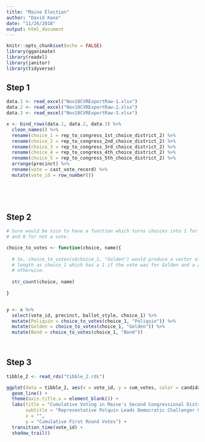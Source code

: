 ```yaml
---
title: "Maine Election"
author: "David Kane"
date: "11/26/2018"
output: html_document
---
```


```r
knitr::opts_chunk$set(echo = FALSE)
library(gganimate)
library(readxl)
library(janitor)
library(tidyverse)
```


## Step 1


```r

data.1 <- read_excel("Nov18CVRExportRaw-1.xlsx")
data.2 <- read_excel("Nov18CVRExportRaw-2.xlsx")
data.3 <- read_excel("Nov18CVRExportRaw-3.xlsx")

x <- bind_rows(data.1, data.2, data.3) %>% 
  clean_names() %>% 
  rename(choice_1 = rep_to_congress_1st_choice_district_2) %>% 
  rename(choice_2 = rep_to_congress_2nd_choice_district_2) %>% 
  rename(choice_3 = rep_to_congress_3rd_choice_district_2) %>% 
  rename(choice_4 = rep_to_congress_4th_choice_district_2) %>% 
  rename(choice_5 = rep_to_congress_5th_choice_district_2) %>%
  arrange(precinct) %>% 
  rename(vote = cast_vote_record) %>% 
  mutate(vote_id = row_number())
  
  
  
  

```



## Step 2

```r
# Sure would be nice to have a function which turns choices into 1 for a vote
# and 0 for not a vote.

choice_to_votes <- function(choice, name){
  
  # So, choice_to_votes(x$choice_1, "Golden") would produce a vector of the same
  # length as choice_1 which has a 1 if the vote was for Golden and a zero
  # otherwise.
  
  str_count(choice, name)
  
}


y <- x %>% 
  select(vote_id, precinct, ballot_style, choice_1) %>% 
  mutate(Poliquin = choice_to_votes(choice_1, "Poliquin")) %>% 
  mutate(Golden = choice_to_votes(choice_1, "Golden")) %>%
  mutate(Bond = choice_to_votes(choice_1, "Bond")) 

  
```

## Step 3


```r
tibble_2 <- read_rds("tibble_2.rds")

ggplot(data = tibble_2, aes(x = vote_id, y = cum_votes, color = candidate)) +
  geom_line() +
  theme(axis.title.x = element_blank()) +
  labs(title = "Cumulative Voting in Maine's Second Congressional District", 
       subtitle = "Representative Polquin Leads Democratic Challenger Golden in First Round", 
       x = "", 
       y = "Cumulative First Round Votes") +
  transition_time(vote_id) +
  shadow_trail()
  
  

```



